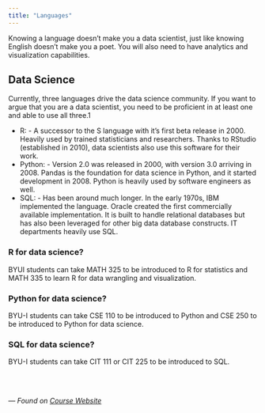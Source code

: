 ```yaml
---
title: "Languages"
---
```


Knowing a language doesn’t make you a data scientist, just like knowing English doesn’t make you a poet. You will also need to have analytics and visualization capabilities.

## Data Science

Currently, three languages drive the data science community. If you want to argue that you are a data scientist, you need to be proficient in at least one and able to use all three.1

* R: - A successor to the S language with it’s first beta release in 2000. Heavily used by trained statisticians and researchers. Thanks to RStudio (established in 2010), data scientists also use this software for their work. 
* Python: - Version 2.0 was released in 2000, with version 3.0 arriving in 2008. Pandas is the foundation for data science in Python, and it started development in 2008. Python is heavily used by software engineers as well.
* SQL: - Has been around much longer. In the early 1970s, IBM implemented the language. Oracle created the first commercially available implementation. It is built to handle relational databases but has also been leveraged for other big data database constructs. IT departments heavily use SQL. 

### R for data science?

BYUI students can take MATH 325 to be introduced to R for statistics and MATH 335 to learn R for data wrangling and visualization.

### Python for data science?

BYU-I students can take CSE 110 to be introduced to Python and CSE 250 to be introduced to Python for data science.

### SQL for data science?

BYU-I students can take CIT 111 or CIT 225 to be introduced to SQL.

<br> <br> 

*--- Found on [Course Website](https://byuistats.github.io/CSE150/languages.html)*
